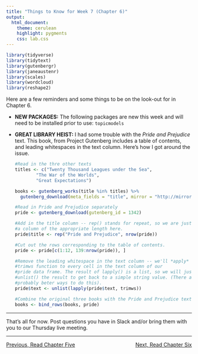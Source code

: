 ```yaml
---
title: "Things to Know for Week 7 (Chapter 6)"
output: 
  html_document:
    theme: cerulean
    highlight: pygments
    css: lab.css
---
```


```r
library(tidyverse)
library(tidytext)
library(gutenbergr)
library(janeaustenr)
library(scales)
library(wordcloud)
library(reshape2)
```

Here are a few reminders and some things to be on the look-out for in Chapter 6.

  + **NEW PACKAGES:** The following packages are new this week and will need to be installed prior to use: `topicmodels`
  + **GREAT LIBRARY HEIST:** I had some trouble with the *Pride and Prejudice* text. This book, from Project Gutenberg includes a table of contents, and leading whitespaces in the text column. Here's how I got around the issue.  
    ```r
    #Read in the thre other texts
    titles <- c("Twenty Thousand Leagues under the Sea",
            "The War of the Worlds",
            "Great Expectations")

    books <- gutenberg_works(title %in% titles) %>%
      gutenberg_download(meta_fields = "title", mirror = "http://mirrors.xmission.com/gutenberg/")
    
    #Read in Pride and Prejudice separately
    pride <- gutenberg_download(gutenberg_id = 1342)
    
    #Add in the title column -- rep() stands for repeat, so we are just making
    #a column of the appropriate length here.
    pride$title <- rep("Pride and Prejudice", nrow(pride))
    
    #Cut out the rows corresponding to the table of contents.
    pride <- pride[c(1:12, 139:nrow(pride)), ]
    
    #Remove the leading whitespace in the text column -- we'll *apply* the
    #trimws function to every cell in the text column of our
    #pride data frame. The result of lapply() is a list, so we will just
    #unlist() the result to get back to a simple string value. (There are
    #probably beter ways to do this).
    pride$text <- unlist(lapply(pride$text, trimws))
    
    #Combine the original three books with the Pride and Prejudice text.
    books <- bind_rows(books, pride)
    ```
  
***

That's all for now. Post questions you have in Slack and/or bring them with you to our Thursday live meeting.

***

<p style = "text-align:left;">[Previous, Read Chapter Five](https://www.tidytextmining.com/dtm.html)
<span style = "float:right;">[Next, Read Chapter Six](https://www.tidytextmining.com/topicmodeling.html)</span>
</p>